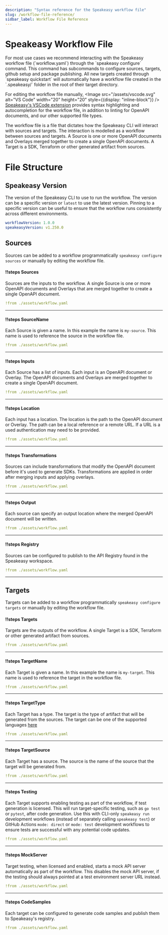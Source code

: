 ```yaml
---
description: "Syntax reference for the Speakeasy workflow file"
slug: /workflow-file-reference/
sidbar_label: Workflow File Reference
---
```



# Speakeasy Workflow File

<Callout title="Tip" type="info">
For most use cases we recommend interacting with the Speakeasy workflow file (`workflow.yaml`) through the `speakeasy configure` command.
This command has subcommands to configure sources, targets, github setup and package publishing. All new targets created through `speakeasy quickstart` will automatically have a workflow
file created in the `.speakeasy/` folder in the root of their target directory.

For editing the workflow file manually, <Image src="/assets/vscode.svg" alt="VS Code" width="20" height="20" style={{display: "inline-block"}} /> [Speakeasy's VSCode extension](https://marketplace.visualstudio.com/items?itemName=Speakeasy.speakeasy-vscode-extension) provides syntax highlighting and autocompletion for the workflow file,
in addition to linting for OpenAPI documents, and our other supported file types.

</Callout>

The workflow file is a file that dictates how the Speakeasy CLI will interact with sources and targets. The interaction is modelled as a workflow between sources and targets.
A Source is one or more OpenAPI documents and Overlays merged together to create a single OpenAPI documents.
A Target is a SDK, Terraform or other generated artifact from sources.

# File Structure

## Speakeasy Version

The version of the Speakeasy CLI to use to run the workflow. The version can be a specific version or `latest` to use the latest version.
Pinning to a specific version can be useful to ensure that the workflow runs consistently across different environments.

```yaml
workflowVersion: 1.0.0
speakeasyVersion: v1.250.0
```

## Sources

Sources can be added to a workflow programmatically `speakeasy configure sources` or manually by editing the workflow file.

<Spotlight>

#### !!steps Sources

Sources are the inputs to the workflow. A single Source is one or more OpenAPI documents and Overlays that are merged together to create a single OpenAPI document.

```yaml ! workflow.yaml focus=3:13
!from ./assets/workflow.yaml
```

---

#### !!steps SourceName

Each Source is given a name. In this example the name is `my-source`. This name is used to reference the source in the workflow file.

```yaml ! workflow.yaml focus=4
!from ./assets/workflow.yaml
```

---

#### !!steps Inputs

Each Source has a list of inputs. Each input is an OpenAPI document or Overlay. The OpenAPI documents and Overlays are merged together to create a single OpenAPI document.

```yaml ! workflow.yaml focus=5:8
!from ./assets/workflow.yaml
```

---

#### !!steps Location

Each input has a location. The location is the path to the OpenAPI document or Overlay. The path can be a local reference or a remote URL. If a URL is a used
authentication may need to be provided.

```yaml ! workflow.yaml focus=6:8
!from ./assets/workflow.yaml
```

---

#### !!steps Transformations

Sources can include transformations that modify the OpenAPI document before it's used to generate SDKs. Transformations are applied in order after merging inputs and applying overlays.

```yaml ! workflow.yaml focus=11:19
!from ./assets/workflow.yaml
```

---

#### !!steps Output

Each source can specify an output location where the merged OpenAPI document will be written.

```yaml ! workflow.yaml focus=20
!from ./assets/workflow.yaml
```

---

#### !!steps Registry

Sources can be configured to publish to the API Registry found in the Speakeasy workspace.

```yaml ! workflow.yaml focus=21:22
!from ./assets/workflow.yaml
```

---

</Spotlight>

## Targets

Targets can be added to a workflow programmatically `speakeasy configure targets` or manually by editing the workflow file.

<Spotlight>

#### !!steps Targets

Targets are the outputs of the workflow. A single Target is a SDK, Terraform or other generated artifact from sources.

```yaml ! workflow.yaml focus=28:35
!from ./assets/workflow.yaml
```

---

#### !!steps TargetName

Each Target is given a name. In this example the name is `my-target`. This name is used to reference the target in the workflow file.

```yaml ! workflow.yaml focus=29
!from ./assets/workflow.yaml
```

---

#### !!steps TargetType

Each Target has a type. The target is the type of artifact that will be generated from the sources. The target can be one of the supported languages [here](/docs/create-client-sdks)

```yaml ! workflow.yaml focus=30
!from ./assets/workflow.yaml
```

---

#### !!steps TargetSource

Each Target has a source. The source is the name of the source that the target will be generated from.

```yaml ! workflow.yaml focus=31
!from ./assets/workflow.yaml
```

---

#### !!steps Testing

Each Target supports enabling testing as part of the workflow, if test generation is licensed. This will run target-specific testing, such as `go test` or `pytest`, after code generation. Use this with CLI-only `speakeasy run` development workflows (instead of separately calling `speakeasy test`) or GitHub Actions `mode: direct` or `mode: test` development workflows to ensure tests are successful with any potential code updates.

```yaml ! workflow.yaml focus=32:35
!from ./assets/workflow.yaml
```

---

#### !!steps MockServer

Target testing, when licensed and enabled, starts a mock API server automatically as part of the workflow. This disables the mock API server, if the testing should always pointed at a test environment server URL instead.

```yaml ! workflow.yaml focus=34:35
!from ./assets/workflow.yaml
```

---

#### !!steps CodeSamples

Each target can be configured to generate code samples and publish them to Speakeasy's registry.

```yaml ! workflow.yaml focus=36:39
!from ./assets/workflow.yaml
```

</Spotlight>
